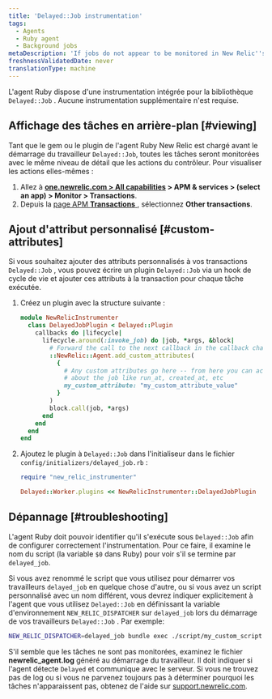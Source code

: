 ```yaml
---
title: 'Delayed::Job instrumentation'
tags:
  - Agents
  - Ruby agent
  - Background jobs
metaDescription: 'If jobs do not appear to be monitored in New Relic''s Delayed:Job library, review your Ruby agent''s log file.'
freshnessValidatedDate: never
translationType: machine
---
```


L&apos;agent Ruby dispose d&apos;une instrumentation intégrée pour la bibliothèque `Delayed::Job` . Aucune instrumentation supplémentaire n&apos;est requise.

## Affichage des tâches en arrière-plan [#viewing]

Tant que le gem ou le plugin de l&apos;agent Ruby New Relic est chargé avant le démarrage du travailleur `Delayed::Job`, toutes les tâches seront monitorées avec le même niveau de détail que les actions du contrôleur. Pour visualiser les actions elles-mêmes :

1. Allez à <DNT>**[one.newrelic.com &gt; All capabilities](https://one.newrelic.com/all-capabilities) &gt; APM &amp; services &gt; (select an app) &gt; Monitor &gt; Transactions**</DNT>.
2. Depuis la [page APM <DNT>**Transactions**</DNT> ](/docs/apm/applications-menu/monitoring/transactions-page), sélectionnez <DNT>**Other transactions**</DNT>.

## Ajout d&apos;attribut personnalisé [#custom-attributes]

Si vous souhaitez ajouter des attributs personnalisés à vos transactions `Delayed::Job` , vous pouvez écrire un plugin `Delayed::Job` via un hook de cycle de vie et ajouter ces attributs à la transaction pour chaque tâche exécutée.

1. Créez un plugin avec la structure suivante :

   ```ruby
   module NewRelicInstrumenter
     class DelayedJobPlugin < Delayed::Plugin
       callbacks do |lifecycle|
         lifecycle.around(:invoke_job) do |job, *args, &block|
           # Forward the call to the next callback in the callback chain
           ::NewRelic::Agent.add_custom_attributes(
             {
               # Any custom attributes go here -- from here you can access info
               # about the job like run_at, created_at, etc
               my_custom_attribute: "my_custom_attribute_value"
             }
           )
           block.call(job, *args)
         end
       end
     end
   end
   ```

2. Ajoutez le plugin à `Delayed::Job` dans l&apos;initialiseur dans le fichier `config/initializers/delayed_job.rb` :

   ```ruby
   require "new_relic_instrumenter"

   Delayed::Worker.plugins << NewRelicInstrumenter::DelayedJobPlugin
   ```

## Dépannage [#troubleshooting]

L&apos;agent Ruby doit pouvoir identifier qu&apos;il s&apos;exécute sous `Delayed::Job` afin de configurer correctement l&apos;instrumentation. Pour ce faire, il examine le nom du script (la variable `$0` dans Ruby) pour voir s&apos;il se termine par `delayed_job`.

Si vous avez renommé le script que vous utilisez pour démarrer vos travailleurs `delayed_job` en quelque chose d&apos;autre, ou si vous avez un script personnalisé avec un nom différent, vous devrez indiquer explicitement à l&apos;agent que vous utilisez `Delayed::Job` en définissant la variable d&apos;environnement `NEW_RELIC_DISPATCHER` sur `delayed_job` lors du démarrage de vos travailleurs `Delayed::Job` . Par exemple:

```bash
NEW_RELIC_DISPATCHER=delayed_job bundle exec ./script/my_custom_script
```

S&apos;il semble que les tâches ne sont pas monitorées, examinez le fichier <DNT>**newrelic\_agent.log**</DNT> généré au démarrage du travailleur. Il doit indiquer si l&apos;agent détecte `Delayed` et communique avec le serveur. Si vous ne trouvez pas de log ou si vous ne parvenez toujours pas à déterminer pourquoi les tâches n&apos;apparaissent pas, obtenez de l&apos;aide sur [support.newrelic.com](https://support.newrelic.com "Le lien s'ouvre dans une nouvelle fenêtre").